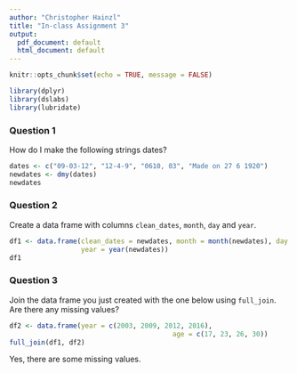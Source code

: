 ---
author: "Christopher Hainzl"
title: "In-class Assignment 3"
output:
  pdf_document: default
  html_document: default
---

```{r setup, include=FALSE}
knitr::opts_chunk$set(echo = TRUE, message = FALSE)
```

```{r}
library(dplyr)
library(dslabs)
library(lubridate)
```

### Question 1
How do I make the following strings dates?

```{r}
dates <- c("09-03-12", "12-4-9", "0610, 03", "Made on 27 6 1920")
newdates <- dmy(dates)
newdates
```

### Question 2
Create a data frame with columns `clean_dates`, `month`, `day` and `year`.

```{r}
df1 <- data.frame(clean_dates = newdates, month = month(newdates), day = day(newdates), 
                  year = year(newdates))
df1
```

### Question 3
Join the data frame you just created with the one below using `full_join`. Are there any missing values? 

```{r}
df2 <- data.frame(year = c(2003, 2009, 2012, 2016),
										 age = c(17, 23, 26, 30))
full_join(df1, df2)
```
Yes, there are some missing values. 

